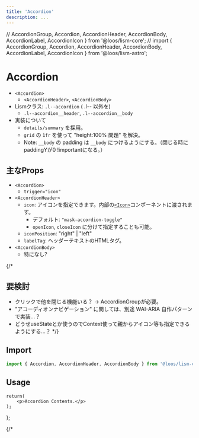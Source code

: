 ```yaml
---
title: 'Accordion'
description: ...
---
```


// 
AccordionGroup, Accordion, AccordionHeader, AccordionBody, AccordionLabel, AccordionIcon 
 } from '@loos/lism-core';
// import { AccordionGroup, Accordion, AccordionHeader, AccordionBody, AccordionLabel, AccordionIcon } from '@loos/lism-astro';

# Accordion

- `<Accordion>`
	- `<AccordionHeader>`, `<AccordionBody>`
- Lismクラス: `.l--accordion` ( .l-- 以外を)
	- `.l--accordion__header`, `.l--accordion__body`
- 実装について
	- `details/summary` を採用。
	- `grid` の `1fr` を使って "height:100% 問題" を解決。
	- Note: `__body` の padding は `__body` につけるようにする。（閉じる時にpaddingYが0 !importantになる。）


## 主なProps
- `<Accordion>`
	- `trigger="icon"`
- `<AccordionHeader>`
	- `icon`: アイコンを指定できます。内部の[`<Icon>`](/docs/components/Icon)コンポーネントに渡されます。
		- デフォルト: `"mask-accordion-toggle"`
		- `openIcon`, `closeIcon` に分けて指定することも可能。
	- `iconPosition`: "right" | "left"
	- `labelTag`: ヘッダーテキストのHTMLタグ。
- `<AccordionBody>`
	- 特になし?

{/* 
## 要検討
- クリックで他を閉じる機能いる？ → AccordionGroupが必要。
- "アコーディオンナビゲーション" に関しては、別途 WAI-ARIA 自作パターンで実装...？
- どうせuseStateとか使うのでContext使って親からアイコン等も指定できるようにする...？ */}


## Import

```js
import { Accordion, AccordionHeader, AccordionBody } from '@loos/lism-core';
```

## Usage

	return(
		<p>Accordion Contents.</p>
	);
};


{/* <Script src='/js/acc.js' type="module"/> */}

<Preview>
	<PreviewTitle>Accordionの例</PreviewTitle>
	<PreviewArea resize p={20}>
		<Accordion>
			<AccordionHeader>
				<AccordionLabel>Accordionヘッダー</AccordionLabel>
				<AccordionIcon />
			</AccordionHeader>
			<AccordionBody>
				<DammyText length="l" />
			</AccordionBody>
		</Accordion>
	</PreviewArea>
	<PreviewCode>
```jsx
<Accordion>
	<AccordionHeader>
		<AccordionLabel>Accordionヘッダー</AccordionLabel>
		<AccordionIcon />
	</AccordionHeader>
	<AccordionBody>
		...
	</AccordionBody>
</Accordion>
```
	</PreviewCode>
</Preview>


`<AccordionHeader>`については、`label`, `icon` を 指定してシンプルに書くこともできます。

<Preview>
	<PreviewTitle>シンプルな記述例</PreviewTitle>
	<PreviewArea resize p={20}>
		<Accordion>
			<AccordionHeader label="Accordionヘッダー" />
			<AccordionBody>
				<DammyText length="l" />
			</AccordionBody>
		</Accordion>
	</PreviewArea>
	<PreviewCode>
		```jsx
		<Accordion>
			<AccordionHeader label="Accordionヘッダー" />
			<AccordionBody>
				...
			</AccordionBody>
		</Accordion>
		```
	</PreviewCode>
</Preview>

<Preview>
	<PreviewTitle>アイコンを左側に表示</PreviewTitle>
	<PreviewArea resize p={20}>
		<Accordion>
			<AccordionHeader>
				<AccordionIcon />
				<AccordionLabel>Accordionヘッダー</AccordionLabel>
			</AccordionHeader>
			<AccordionBody>
				<DammyText length="l" />
			</AccordionBody>
		</Accordion>
	</PreviewArea>
	<PreviewCode>
	```jsx {3}
	<Accordion>
		<AccordionHeader>
			<AccordionIcon />
			<AccordionLabel>Accordionヘッダー</AccordionLabel>
		</AccordionHeader>
		<AccordionBody>
			<DammyText length="l" />
		</AccordionBody>
	</Accordion>
	```
	</PreviewCode>
</Preview>


{/* <Preview>
	<PreviewTitle>単体での装飾例</PreviewTitle>
	<PreviewArea resize p={30}>
		<Accordion bxsh='2' bdrs='xs' bgc='base'>
			<AccordionHeader label='Accordionヘッダー1' p='box' bgc='main' c='white' bdrs={{es: '0', ee: '0'}}/>
			<AccordionBody p='box' bgc='main:20%'>
				<DammyText length='l' />
			</AccordionBody>
		</Accordion>
		<hr />
		<Accordion bd  hasDivider>
			<AccordionHeader label='Accordionヘッダー2' p='box' bgc='base' />
			<AccordionBody p='box' bgc='base'>
				<DammyText length='l' />
			</AccordionBody>
		</Accordion>
	</PreviewArea>
	<PreviewCode>
		```jsx
		<Accordion bxsh='2' bdrs='s'>
			<AccordionHeader label='Accordionヘッダー1' p='box' bgc='main' c='white' bdrs={{es: '0', ee: '0'}}/>
			<AccordionBody p='box' bgc='main:20%'>
				...
			</AccordionBody>
		</Accordion>
		<hr />
		<Accordion bd  hasDivider>
			<AccordionHeader label='Accordionヘッダー2' p='box' bgc='base' />
			<AccordionBody p='box' bgc='base'>
				<DammyText length='l' />
			</AccordionBody>
		</Accordion>
		```
	</PreviewCode>
</Preview> */}


### AccordionGroup

アコーディオン専用のラッパーコンポーネントです。

{/* AccordionGroupの内部は`Stack`なので、`hasDivider`を指定できます。 */}

{/* `hasDivider` を指定すると、アコーディオン間に線が表示されます。 */}

<Preview>
	<PreviewTitle>AccordionGroup</PreviewTitle>
	<PreviewArea resize p={30}>
		<AccordionGroup hasDivider>
			<Accordion>
				<AccordionHeader label="Accordionヘッダー1" />
				<AccordionBody>
					<DammyText length="l" />
				</AccordionBody>
			</Accordion>
			<Accordion>
				<AccordionHeader label="Accordionヘッダー2" />
				<AccordionBody>
					<DammyText length="l" />
				</AccordionBody>
			</Accordion>
			<Accordion>
				<AccordionHeader label="Accordionヘッダー3" />
				<AccordionBody>
					<DammyText length="l" />
				</AccordionBody>
			</Accordion>
		</AccordionGroup>
	</PreviewArea>
	<PreviewCode>
		```jsx
		<AccordionGroup hasDivider>
			<Accordion>
				<AccordionHeader label="Accordionヘッダー1" />
				<AccordionBody>
					...
				</AccordionBody>
			</Accordion>
			<Accordion>
				<AccordionHeader label="Accordionヘッダー2" />
				<AccordionBody>
					...
				</AccordionBody>
			</Accordion>
			<Accordion>
				<AccordionHeader label="Accordionヘッダー3" />
				<AccordionBody>
					...
				</AccordionBody>
			</Accordion>
		</AccordionGroup>
		```
	</PreviewCode>
</Preview>

`allowMultiple`に`false`(`[data-multiple="disallow"]`)を指定すると、複数のアコーディオンを同時に開くことを禁止します。

<Preview>
	<PreviewTitle>AccordionGroup</PreviewTitle>
	<PreviewArea resize p={30}>
		<AccordionGroup hasDivider allowMultiple={false}>
			<Accordion>
				<AccordionHeader label="Accordionヘッダー1" />
				<AccordionBody>
					<DammyText length="l" />
				</AccordionBody>
			</Accordion>
			<Accordion>
				<AccordionHeader label="Accordionヘッダー2" />
				<AccordionBody>
					<DammyText length="l" />
				</AccordionBody>
			</Accordion>
			<Accordion>
				<AccordionHeader label="Accordionヘッダー3" />
				<AccordionBody>
					<DammyText length="l" />
				</AccordionBody>
			</Accordion>
		</AccordionGroup>
	</PreviewArea>
	<PreviewCode>
```jsx "allowMultiple={false}"
<AccordionGroup hasDivider allowMultiple={false}>
	...
</AccordionGroup>
```
	</PreviewCode>
</Preview>


`AccordionGroup`に`duration`を指定すると、その子要素である`<Accordion>`全てに同じdurationが適用されます。

<Preview>
	<PreviewTitle>AccordionGroup</PreviewTitle>
	<PreviewArea p={30}>
		<AccordionGroup hasDivider bd bdrs='m' duration='.5s'>
			<Accordion>
				<AccordionHeader label="Accordionヘッダー1" />
				<AccordionBody>
					<DammyText length="l" />
				</AccordionBody>
			</Accordion>
			<Accordion>
				<AccordionHeader label="Accordionヘッダー2" />
				<AccordionBody>
					<DammyText length="l" />
				</AccordionBody>
			</Accordion>
			<Accordion>
				<AccordionHeader label="Accordionヘッダー3" />
				<AccordionBody>
					<DammyText length="l" />
				</AccordionBody>
			</Accordion>
		</AccordionGroup>
	</PreviewArea>
	<PreviewCode>
```jsx
<AccordionGroup hasDivider bd bdrs='m' duration='.5s'>
	...
</AccordionGroup>
```
	</PreviewCode>
</Preview>

`AccordionGroup`は`Stack`で構成されているため、`gap`でアコーディオン間の余白を調整できます。

<Preview>
	<PreviewTitle>AccordionGroup</PreviewTitle>
	<PreviewArea p={30}>
		<AccordionGroup gap={20}>
			<Accordion hasDivider bgc='base-2' bxsh='1' bdrs='m'>
				<AccordionHeader label="Accordionヘッダー1" p='box'/>
				<AccordionBody p='box'>
					<DammyText length="l" />
				</AccordionBody>
			</Accordion>
			<Accordion hasDivider bgc='base-2' bxsh='1' bdrs='m'>
				<AccordionHeader label="Accordionヘッダー2" p='box'/>
				<AccordionBody p='box'>
					<DammyText length="l" />
				</AccordionBody>
			</Accordion>
			<Accordion hasDivider bgc='base-2' bxsh='1' bdrs='m'>
				<AccordionHeader label="Accordionヘッダー3" p='box'/>
				<AccordionBody  p='box'>
					<DammyText length="l" />
				</AccordionBody>
			</Accordion>
		</AccordionGroup>
	</PreviewArea>
	<PreviewCode>
```jsx
<AccordionGroup gap={20}>
	<Accordion hasDivider bgc='base-2' bxsh='1' bdrs='m'>
		<AccordionHeader label="Accordionヘッダー1" p='box'/>
		<AccordionBody p='box'>
			...
		</AccordionBody>
	</Accordion>
	<Accordion hasDivider bgc='base-2' bxsh='1' bdrs='m'>
		<AccordionHeader label="Accordionヘッダー2" p='box'/>
		<AccordionBody p='box'>
			...
		</AccordionBody>
	</Accordion>
	<Accordion hasDivider bgc='base-2' bxsh='1' bdrs='m'>
		<AccordionHeader label="Accordionヘッダー3" p='box'/>
		<AccordionBody  p='box'>
			...
		</AccordionBody>
	</Accordion>
	...
</AccordionGroup>
```
	</PreviewCode>
</Preview>


### アイコンを変更する方法

`<AccordionHeader>` または `<AccordionIcon>` の`icon`と`iconProps`にアイコン用のコンポーネントとpropsを指定できます。

<Preview>
	<PreviewTitle>アイコンプリセットの `caret-down-fill` を指定する</PreviewTitle>
	<PreviewArea resize p={20}>
		<Accordion>
			<AccordionHeader label="Accordionヘッダー" icon='caret-down-fill' />
			<AccordionBody>
				<DammyText length="l" />
			</AccordionBody>
		</Accordion>
	</PreviewArea>
	<PreviewCode>
```jsx
<Accordion>
	<AccordionHeader label="Accordionヘッダー" icon='caret-down-fill' />
	<AccordionBody>
		...
	</AccordionBody>
</Accordion>
```
	</PreviewCode>
</Preview>


<Preview>
	<PreviewTitle>外部コンポーネントを指定する</PreviewTitle>
	<PreviewArea resize p={20}>
		<Accordion>
			<AccordionHeader label='アコーディオン' icon={CaretDown} iconProps={{weight:'fill'}} />
			<AccordionBody>
				<DammyText length="l" />
			</AccordionBody>
		</Accordion>
	</PreviewArea>
	<PreviewCode>
```jsx {6, 16}
import { CaretDown } from "@phosphor-icons/react";

<Accordion>
	<AccordionHeader>
		<AccordionLabel>アコーディオン</AccordionLabel>
		<AccordionIcon icon={CaretDown} iconProps={{weight:'fill'}} />
	</AccordionHeader>
	<AccordionBody>
		<p>...</p>
	</AccordionBody>
</Accordion>

or

<Accordion>
	<AccordionHeader label='アコーディオン' icon={CaretDown} iconProps={{weight:'fill'}} />
	<AccordionBody>
		<p>...</p>
	</AccordionBody>
</Accordion>
```
	</PreviewCode>
</Preview>


### 開閉時にアイコンを切り替える

`<AccordionIcon>`の子要素(`children`)に直接`<Icon>`を配置することもでき、アイコンを2つ配置して`data-to`属性を指定すると開くアイコンと閉じるアイコンを分けることが可能です。

<Preview>
	<PreviewTitle>開閉時にアイコンを切り替える</PreviewTitle>
	<PreviewArea resize p={20}>
		<Stack gap={10}>
			<Accordion>
				<AccordionHeader>
					<AccordionLabel>プラス/マイナス</AccordionLabel>
					<AccordionIcon>
						<Icon as={Plus} weight="bold" data-to="open" />
						<Icon as={Minus} weight="bold" data-to="close" />
					</AccordionIcon>
				</AccordionHeader>
				<AccordionBody>
					<DammyText length="m" />
				</AccordionBody>
			</Accordion>
			<Accordion>
				<AccordionHeader>
					<AccordionLabel>キャレット/クローズ</AccordionLabel>
					<AccordionIcon>
						<Icon as={CaretDown} weight="bold" data-to="open" />
						<Icon as={X} weight="bold" data-to="close" />
					</AccordionIcon>
				</AccordionHeader>
				<AccordionBody>
					<DammyText length="m" />
				</AccordionBody>
			</Accordion>
		</Stack>
	</PreviewArea>
	<PreviewCode>
```jsx
import { CaretDown, Minus, Plus, X } from "@phosphor-icons/react";

<Accordion>
	<AccordionHeader>
		<AccordionLabel>プラス/マイナス</AccordionLabel>
		<AccordionIcon>
			<Icon as={Plus} weight="bold" data-to="open" />
			<Icon as={Minus} weight="bold" data-to="close" />
		</AccordionIcon>
	</AccordionHeader>
	<AccordionBody>
		<DammyText length="m" />
	</AccordionBody>
</Accordion>


<Accordion>
	<AccordionHeader>
		<AccordionLabel>キャレット/クローズ</AccordionLabel>
		<AccordionIcon>
			<Icon as={CaretDown} weight="bold" data-to="open" />
			<Icon as={X} weight="bold" data-to="close" />
		</AccordionIcon>
	</AccordionHeader>
	<AccordionBody>
		<DammyText length="m" />
	</AccordionBody>
</Accordion>
```
	</PreviewCode>
</Preview>


## ヘッダーのHTMLタグをhタグにする

<Preview>
	<PreviewTitle>Accordionの例</PreviewTitle>
	<PreviewArea resize p={20}>
		<Accordion>
			<AccordionHeader>
				<AccordionLabel tag="h3">アコーディオンヘッダー</AccordionLabel>
				<AccordionIcon/>
			</AccordionHeader>
			<AccordionBody>
				<AccDemoContent />
			</AccordionBody>
		</Accordion>
	</PreviewArea>
	<PreviewCode>
```jsx {3}
<Accordion>
	<AccordionHeader>
		<AccordionLabel tag="h3">アコーディオンヘッダー</AccordionLabel>
		<AccordionIcon/>
	</AccordionHeader>
	<AccordionBody>...</AccordionBody>
</Accordion>
```
	</PreviewCode>
</Preview>


## ヘッダーに要素を追加する

{/* `<AccordionHeader>`には`before`, `after`を挿入することができ、`.l--accordion__label` の前後に要素を追加できます。 */}

`<AccordionHeader>` は flexで要素を並べているだけなので、例えばアイコンを2つ使用することなども可能です。

<Preview>
	<PreviewTitle>アイコンをもう一つ使用する</PreviewTitle>
	<PreviewArea resize p={20}>
		<Accordion>
			<AccordionHeader>
				<Icon as={SealQuestion} size="2em" />
				<AccordionLabel>アコーディオンヘッダー</AccordionLabel>
				<AccordionIcon />
			</AccordionHeader>
			<AccordionBody>
				<DammyText length="m" />
			</AccordionBody>
		</Accordion>
	</PreviewArea>
	<PreviewCode>
```jsx {3}
<Accordion>
	<AccordionHeader>
		<Icon as={SealQuestion} size="2em" />
		<AccordionLabel>アコーディオンヘッダー</AccordionLabel>
		<AccordionIcon />
	</AccordionHeader>
	<AccordionBody>
		...
	</AccordionBody>
</Accordion>
```
	</PreviewCode>
</Preview>



## アコーディオントリガーをアイコンのみにする

`AccordionIcon` に `isTrigger` を指定すると、`data-role="trigger"`が出力されます。  
これにより、アコーディオンを展開するための`click`イベントがヘッダー全体ではなくアイコン部分に対して登録され、**アコーディオンヘッダー内のリンクをクリックできる**ようになります。


さらに、**アイコン部分も少し強調されて表示**されます。

<Preview>
	<PreviewTitle>Accordionの例</PreviewTitle>
	<PreviewArea resize p={20}>
		<Accordion>
			<AccordionHeader>
				<AccordionLabel>ヘッダーテキスト（<a href="#acc">ヘルプリンク</a>）</AccordionLabel>
				<AccordionIcon isTrigger/>
			</AccordionHeader>
			<AccordionBody>
				<AccDemoContent />
			</AccordionBody>
		</Accordion>
	</PreviewArea>
	<PreviewCode>
```jsx {4}
<Accordion>
	<AccordionHeader>
		<AccordionLabel>ヘッダーテキスト（<a href="#acc">ヘルプリンク</a>）</AccordionLabel>
		<AccordionIcon isTrigger/>
	</AccordionHeader>
	<AccordionBody>...</AccordionBody>
</Accordion>
```
	</PreviewCode>
</Preview>



<Note heading='Note:' preset='note' isFlow='s'>
`<summary>`自体が`toggle`イベントを持つため、`<AccordionHeader>`内のリンク以外のエリアをクリックしてもアコーディオンは開閉します。  
これを防いでアイコンのみだけをクリッカブルにしたい場合は、以下のようにCSSを追加してください。

```css
.c--accordion__header:has([data-role='trigger']) {
	pointer-events: none;
}
```
</Note>
